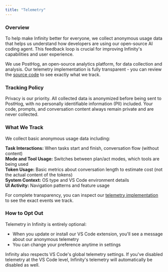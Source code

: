 ```yaml
---
title: "Telemetry"
---
```


### Overview

To help make Infinity better for everyone, we collect anonymous usage data that helps us understand how developers are using our open-source AI coding agent. This feedback loop is crucial for improving Infinity's capabilities and user experience.

We use PostHog, an open-source analytics platform, for data collection and analysis. Our telemetry implementation is fully transparent - you can review the [source code](https://github.com/infinity/infinity/blob/main/src/services/posthog/telemetry/TelemetryService.ts) to see exactly what we track.

### Tracking Policy

Privacy is our priority. All collected data is anonymized before being sent to PostHog, with no personally identifiable information (PII) included. Your code, prompts, and conversation content always remain private and are never collected.

### What We Track

We collect basic anonymous usage data including:

**Task Interactions:** When tasks start and finish, conversation flow (without content)\
**Mode and Tool Usage:** Switches between plan/act modes, which tools are being used\
**Token Usage:** Basic metrics about conversation length to estimate cost (not the actual content of the tokens)\
**System Context:** OS type and VS Code environment details\
**UI Activity:** Navigation patterns and feature usage

For complete transparency, you can inspect our [telemetry implementation](https://github.com/infinity/infinity/blob/main/src/services/posthog/telemetry/TelemetryService.ts) to see the exact events we track.

### How to Opt Out

Telemetry in Infinity is entirely optional:

-   When you update or install our VS Code extension, you'll see a message about our anonymous telemetry
-   You can change your preference anytime in settings

Infinity also respects VS Code's global telemetry settings. If you've disabled telemetry at the VS Code level, Infinity's telemetry will automatically be disabled as well.
